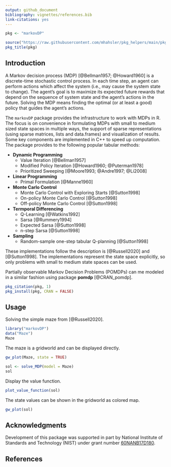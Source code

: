 ```yaml
---
output: github_document
bibliography: vignettes/references.bib
link-citations: yes
---
```


```r
pkg <- "markovDP"

source("https://raw.githubusercontent.com/mhahsler/pkg_helpers/main/pkg_helpers.R")
pkg_title(pkg)
```

## Introduction
A Markov decision process (MDP) [@Bellman1957; @Howard1960] is a discrete-time 
stochastic control process. In each time step, an 
agent can perform actions which affect the system (i.e., may cause
the system state to change). The agent's goal 
is to maximize its expected
future rewards that depend on the sequence of system state and the
agent's actions in the future. Solving the MDP means finding 
the optimal (or at least a good) policy
that guides the agent's actions. 

The `markovDP` package provides the infrastructure to work with MDPs in R.
The focus is on convenience in formulating MDPs with small to medium sized 
state spaces in multiple ways, the support of
sparse representations (using sparse matrices, lists and data.frames) and 
visualization of results. 
Some key components are implemented in
C++ to speed up computation.
The package provides to the following popular tabular methods:

* __Dynamic Programming__
  - Value Iteration [@Bellman1957]
  - Modified Policy Iteration [@Howard1960; @Puterman1978]
  - Prioritized Sweeping [@Moore1993; @Andre1997; @Li2008]

* __Linear Programming__
  - Primal Formulation [@Manne1960]

* __Monte Carlo Control__
  - Monte Carlo Control with Exploring Starts [@Sutton1998]
  - On-policy Monte Carlo Control [@Sutton1998]
  - Off-policy Monte Carlo Control [@Sutton1998]

* __Termporal Differencing__
  - Q-Learning [@Watkins1992]
  - Sarsa [@Rummery1994]
  - Expected Sarsa [@Sutton1998]
  - n-step Sarsa [@Sutton1998]
  
* __Sampling__
  - Random-sample one-step tabular Q-planning [@Sutton1998]

These implementations follow the description is [@Russell2020] and 
[@Sutton1998]. The implementations represent the state space explicitly, so only
problems with small to medium state spaces can be used.

Partially observable Markov Decision Problems (POMDPs) can me modeled in a similar 
fashion using package **pomdp** [@CRAN_pomdp].


```r
pkg_citation(pkg, 1)
pkg_install(pkg, CRAN = FALSE)
```

## Usage

Solving the simple maze from [@Russell2020].
```r
library("markovDP")
data("Maze")
Maze
```

The maze is a gridworld and can be displayed directly.

```r
gw_plot(Maze, state = TRUE)
```

```r
sol <- solve_MDP(model = Maze)
sol
```

Display the value function.

```r
plot_value_function(sol)
```

The state values can be shown in the gridworld as colored map.


```r
gw_plot(sol)
```


## Acknowledgments

Development of this package was supported in part by 
National Institute of Standards and Technology (NIST) under grant number 
[60NANB17D180](https://www.nist.gov/ctl/pscr/safe-net-integrated-connected-vehicle-computing-platform).

## References

